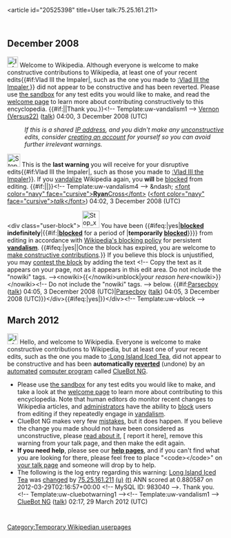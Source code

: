 <article id="20525398" title=User talk:75.25.161.211>
	<talkpage id="20525398" title="User talk:75.25.161.211">


== December 2008 ==
[[Image:Information.svg|25px]]  Welcome to Wikipedia. Although everyone is welcome to make constructive contributions to Wikipedia, at least one of your recent edits{{#if:Vlad III the Impaler|, such as the one you made to [[:Vlad III the Impaler]],}} did not appear to be constructive and has been reverted. Please use [[Wikipedia:Sandbox|the sandbox]] for any test edits you would like to make, and read the [[Wikipedia:Welcoming committee/Welcome to Wikipedia|welcome page]] to learn more about contributing constructively to this encyclopedia. {{#if:|{{{2}}}|Thank you.}}&lt;!-- Template:uw-vandalism1 --&gt; [[User:Versus22|Vernon (Versus22)]] ([[User talk:Versus22#top|talk]]) 04:00, 3 December 2008 (UTC)
:''If this is a shared [[IP address]], and you didn't make any [[Wikipedia:vandalism|unconstructive]] edits, consider [[Wikipedia:Why create an account?|creating an account]] for yourself so you can avoid further irrelevant warnings.''

[[Image:Stop hand nuvola.svg|30px]] This is the '''last warning''' you will receive for your disruptive edits{{#if:Vlad III the Impaler|, such as those you made to [[:Vlad III the Impaler]]}}. If you [[Wikipedia:Vandalism|vandalize]] Wikipedia again, you '''will''' be [[Wikipedia:Blocking policy|blocked]] from editing. {{#if:|{{{2}}}|}}&lt;!-- Template:uw-vandalism4 --&gt; &amp;ndash; [[User:RyanCross|&lt;font color=&quot;navy&quot; face=&quot;cursive&quot;&gt;'''Ryan'''Cross&lt;/font&gt;]] ([[User talk:RyanCross|&lt;font color=&quot;navy&quot; face=&quot;cursive&quot;&gt;''talk''&lt;/font&gt;]]) 04:02, 3 December 2008 (UTC)

&lt;div class=&quot;user-block&quot;&gt; [[Image:Stop x nuvola with clock.svg|40px|left]]  You have been {{#ifeq:|yes|'''[[Wikipedia:Blocking policy|blocked]] indefinitely'''|{{#if:|'''[[Wikipedia:Blocking policy|blocked]]''' for a period of '''{{{time}}}'''|'''temporarily [[Wikipedia:Blocking policy|blocked]]'''}}}} from editing in accordance with [[Wikipedia:Blocking policy|Wikipedia's blocking policy]] for persistent '''[[Wikipedia:Vandalism|vandalism]]'''.  {{#ifeq:|yes||Once the block has expired, you are welcome to [[Wikipedia:Five pillars|make constructive contributions]].}}  If you believe this block is unjustified, you may [[Wikipedia:Appealing a block|contest the block]] by adding the text &lt;!-- Copy the text as it appears on your page, not as it appears in this edit area. Do not include the &quot;nowiki&quot; tags. --&gt;&lt;nowiki&gt;{{&lt;/nowiki&gt;unblock|''your reason here''&lt;nowiki&gt;}}&lt;/nowiki&gt;&lt;!-- Do not include the &quot;nowiki&quot; tags. --&gt; below. {{#if:[[User:Parsecboy|Parsecboy]] ([[User talk:Parsecboy|talk]]) 04:05, 3 December 2008 (UTC)|[[User:Parsecboy|Parsecboy]] ([[User talk:Parsecboy|talk]]) 04:05, 3 December 2008 (UTC)}}&lt;/div&gt;{{#ifeq:|yes|[[Category:Temporary Wikipedian userpages]]}}&lt;/div&gt;&lt;!-- Template:uw-vblock --&gt;

== March 2012 ==
[[Image:Information.svg|left|25px|alt=|link=]] Hello, and welcome to Wikipedia. Everyone is welcome to make constructive contributions to Wikipedia, but at least one of your recent edits, such as the one you made to [[:Long Island Iced Tea]], did not appear to be constructive and has been '''automatically [[Help:Reverting|reverted]]''' (undone) by an [[automated]] [[computer program]] called [[User:ClueBot NG|ClueBot NG]]. 
* Please use [[Wikipedia:Sandbox|the sandbox]] for any test edits you would like to make, and take a look at the [[Wikipedia:Introduction|welcome page]] to learn more about contributing to this encyclopedia. Note that human editors do monitor recent changes to Wikipedia articles, and [[WP:ADMINS|administrators]] have the ability to [[WP:BLOCK|block]] users from editing if they repeatedly engage in [[WP:vandalism|vandalism]].
* ClueBot NG makes very few [[User:ClueBot NG#Information About False Positives|mistakes]], but it does happen. If you believe the change you made should not have been considered as unconstructive, please [[User:ClueBot NG#Information About False Positives|read about it]], [{{User:ClueBot NG/Warnings/FPReport|983040}} report it here], remove this warning from your talk page, and then make the edit again.
*'''If you need help''', please see our '''[[Help:Contents|help pages]]''', and if you can't find what you are looking for there, please feel free to place &quot;&lt;code&gt;{{tl|helpme}}&lt;/code&gt;&quot; on [[Special:MyTalk|your talk page]] and someone will drop by to help.
* The following is the log entry regarding this warning: [[Long Island Iced Tea]] was [http://en.wikipedia.org/w/index.php?title=Long+Island+Iced+Tea&amp;diff=484474817&amp;oldid=483673648 changed] by [[Special:Contributions/75.25.161.211|75.25.161.211]] [[User:75.25.161.211|(u)]] [[User talk:75.25.161.211|(t)]] ANN scored at 0.880587 on 2012-03-29T02:16:57+00:00 &lt;!-- MySQL ID: 983040 --&gt;. Thank you. &lt;!-- Template:uw-cluebotwarning1 --&gt;&lt;!-- Template:uw-vandalism1 --&gt; [[User:ClueBot NG|ClueBot NG]] ([[User talk:ClueBot NG|talk]]) 02:17, 29 March 2012 (UTC)
	</talkpage>
</article>